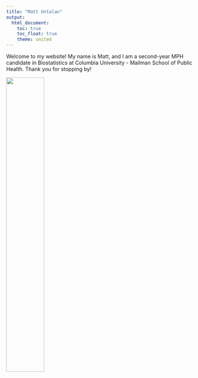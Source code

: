```yaml
---
title: "Matt Untalan"
output: 
  html_document:
    toc: true
    toc_float: true
    theme: united
---
```

Welcome to my website!  My name is Matt, and I am a second-year MPH candidate in Biostatistics at Columbia University - Mailman School of Public Health.  Thank you for stopping by!

<img src="images/IMG_0229.JPG" style="width:45%">